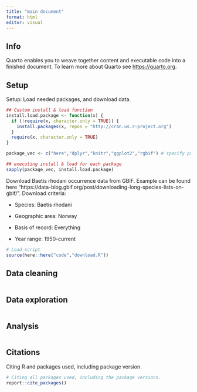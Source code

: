 ```yaml
---
title: "main document"
format: html
editor: visual
---
```


## Info

Quarto enables you to weave together content and executable code into a finished document. To learn more about Quarto see <https://quarto.org>.

## Setup

Setup: Load needed packages, and download data.

```r
## Custom install & load function
install.load.package <- function(x) {
  if (!require(x, character.only = TRUE)) {
    install.packages(x, repos = "http://cran.us.r-project.org")
  }
  require(x, character.only = TRUE)
}

package_vec <- c("here","dplyr","knitr","ggplot2","rgbif") # specify package

## executing install & load for each package
sapply(package_vec, install.load.package)

```

Download Baetis rhodani occurrence data from GBIF. Example can be found here "https://data-blog.gbif.org/post/downloading-long-species-lists-on-gbif/". Download criteria:

-   Species: Baetis rhodani

-   Geographic area: Norway

-   Basis of record: Everything

-   Year range: 1950-current

```r
# Load script
source(here::here("code","download.R"))


```

## Data cleaning

```r

```

## Data exploration

```r

```

## Analysis

```r

```

## Citations 

Citing R and packages used, including package version.

```r
# Citing all packages used, including the package versions.
report::cite_packages()
```
